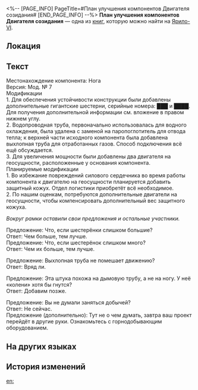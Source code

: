<%-- [PAGE_INFO]
PageTitle=#План улучшения компонентов Двигателя созидания#
[END_PAGE_INFO] --%>
{{Дополнить}}
{{Книга Инфобокс
|id           = 252
|Название     = 
|Изображение  = Предмет Записи.png
|Мир          = Ярило-VI
|Томов        = 1
|Автор        = <!--нужно добавить-->
|Описание     = Концепция дизайна Двигателя созидания, предложенная неким исследователем. Сложная конструкция, которая почти не реализуема.
|Том1         = {{tx}}
|Источник1    = {{tx|Отсутствует источник}}
|Персонажи    = 
|Фракции      = 
}}
'''План улучшения компонентов Двигателя созидания''' — одна из [[Книги|книг]], которую можно найти на [[Ярило-VI]].

==Локация==
{{Отметка карты|<!--название карты-->|<!--id отметки-->}}

==Текст==
{{Размер|+3|<div align="center">План улучшения компонентов Двигателя созидания</div>}}

Местонахождение компонента: Нога<br />
Версия: Мод. № 7<br />
Модификации<br />
1. Для обеспечения устойчивости конструкции были добавлены дополнительные гигантские шестерни, серийные номера: ███ и ████. Для получения дополнительной информации см. вложение в правом нижнем углу.<br />
2. Водопроводная труба, первоначально использовалась для водного охлаждения, была удалена с заменой на паропоглотитель для отвода тепла; к верхней части исходного компонента была добавлена выхлопная труба для отработанных газов. Способ подключения всё ещё обсуждается.<br />
3. Для увеличения мощности были добавлены два двигателя на геосущности, расположенные у основания компонента.<br />
Планируемые модификации<br />
1. Во избежание повреждений силового сердечника во время работы компонента к двигателю на геосущности планируется добавить защитный кожух. Отдел логистики приобретёт всё необходимое.<br />
2. По нашим оценкам, потребуются дополнительные двигатели на геосущности, чтобы компенсировать дополнительный вес защитного кожуха.


''Вокруг рамки оставили свои предложения и остальные участники.''

Предложение: Что, если шестерёнки слишком большие?<br />
Ответ: Чем больше, тем лучше.<br />
Предложение: Что, если шестерёнок слишком много?<br />
Ответ: Чем их больше, тем лучше.

Предложение: Выхлопная труба не помешает движению?<br />
Ответ: Вряд ли.

Предложение: Эта штука похожа на дымовую трубу, а не на ногу. У неё «колени» хотя бы гнутся?<br />
Ответ: Добавим позже.

Предложение: Вы не думали заняться добычей?<br />
Ответ: Не сейчас.<br />
Предложение (дополнительно): Тут не о чем думать, завтра ваш проект перейдёт в другие руки. Ознакомьтесь с горнодобывающим оборудованием.

==На других языках==
{{На других языках
|en   = Engine of Creation Component Improvement Proposal
|zhs  = 造物引擎部件修缮方案
|zht  = 造物引擎組件修繕方案
|ja   = 造物エンジン部品修復案
|ko   = 창조의 엔진 부품 수리 방안
|es   = Propuesta de mejora de componentes del Motor de la Creación
|fr   = Proposition d'amélioration des composants du Moteur de la création
|ru   = План улучшения компонентов Двигателя созидания
|th   = แผนการซ่อมแซมชิ้นส่วนของ Engine of Creation
|vi   = Phương Án Sửa Chữa Linh Kiện Gốc Rễ Của Tạo Vật
|de   = Plan für Teilreparatur des Motors der Schöpfung
|id   = Rencana Perbaikan Komponen Engine of Creation
|pt   = Proposta de Melhoria de Componentes do Motor da Criação
}}

==История изменений==
{{История изменений|3.5}}

[[en:]]